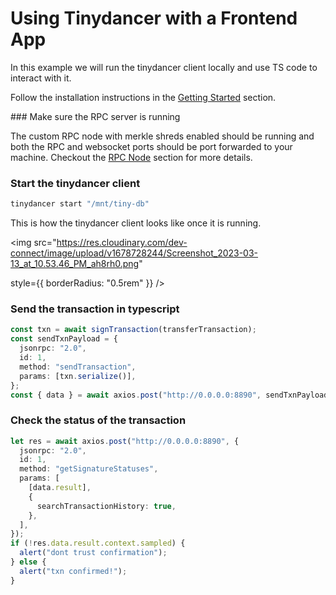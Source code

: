 
# Using Tinydancer with a Frontend App

In this example we will run the tinydancer client locally and
use TS code to interact with it.

Follow the installation instructions in the [Getting Started](/getting-started.mdx) section.

<Steps>
### Make sure the RPC server is running

The custom RPC node with merkle shreds enabled should be running and both the RPC and websocket ports should be
port forwarded to your machine. Checkout the [RPC Node](/diet-rpc-node) section for more details.

### Start the tinydancer client

```bash copy
tinydancer start "/mnt/tiny-db"
```

This is how the tinydancer client looks like once it is running.

<img src="https://res.cloudinary.com/dev-connect/image/upload/v1678728244/Screenshot_2023-03-13_at_10.53.46_PM_ah8rh0.png"

style={{ borderRadius: "0.5rem" }}
/>

### Send the transaction in typescript

```ts copy
const txn = await signTransaction(transferTransaction);
const sendTxnPayload = {
  jsonrpc: "2.0",
  id: 1,
  method: "sendTransaction",
  params: [txn.serialize()],
};
const { data } = await axios.post("http://0.0.0.0:8890", sendTxnPayload);
```

### Check the status of the transaction

```ts copy
let res = await axios.post("http://0.0.0.0:8890", {
  jsonrpc: "2.0",
  id: 1,
  method: "getSignatureStatuses",
  params: [
    [data.result],
    {
      searchTransactionHistory: true,
    },
  ],
});
if (!res.data.result.context.sampled) {
  alert("dont trust confirmation");
} else {
  alert("txn confirmed!");
}
```

</Steps>
